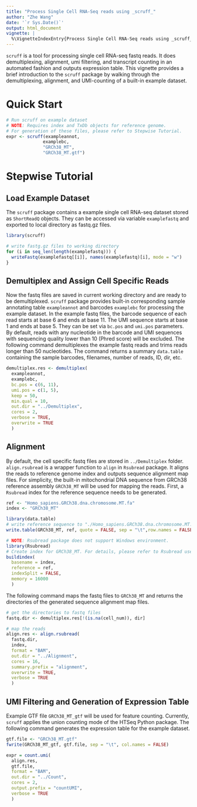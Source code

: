 ```yaml
---
title: "Process Single Cell RNA-Seq reads using _scruff_"
author: "Zhe Wang"
date: '`r Sys.Date()`'
output: html_document
vignette: |
  %\VignetteIndexEntry{Process Single Cell RNA-Seq reads using _scruff_} %\VignetteEngine{knitr::rmarkdown} %\VignetteEncoding{UTF-8}
---
```



`scruff` is a tool for processing single cell RNA-seq fastq reads. It does demultiplexing, alignment, umi filtering, and transcript counting in an automated fashion and outputs expression table. This vignette provides a brief introduction to the `scruff` package by walking through the demultiplexing, alignment, and UMI-counting of a built-in example dataset. 

# Quick Start

```r
# Run scruff on example dataset
# NOTE: Requires index and TxDb objects for reference genome.
# For generation of these files, please refer to Stepwise Tutorial.
expr <- scruff(exampleannot,
              examplebc,
              "GRCh38_MT",
              "GRCh38_MT.gtf")
```

# Stepwise Tutorial
## Load Example Dataset

The `scruff` package contains a example single cell RNA-seq dataset stored as `ShortReadQ` objects. They can be accessed via variable `examplefastq` and exported to local directory as fastq.gz files.

```r
library(scruff)

# write fastg.gz files to working directory
for (i in seq_len(length(examplefastq))) {
  writeFastq(examplefastq[[i]], names(examplefastq)[i], mode = "w")
}
```

## Demultiplex and Assign Cell Specific Reads

Now the fastq files are saved in current working directory and are ready to be demultiplexed. `scruff` package provides built-in corresponding sample annotating table `exampleannot` and barcodes `examplebc` for processing the example dataset. In the example fastq files, the barcode sequence of each read starts at base 6 and ends at base 11. The UMI sequence starts at base 1 and ends at base 5. They can be set via `bc.pos` and `umi.pos` parameters. By default, reads with any nucleotide in the barcode and UMI sequences with sequencing quality lower than 10 (Phred score) will be excluded. The following command demultiplexes the example fastq reads and trims reads longer than 50 nucleotides. The command returns a summary `data.table` containing the sample barcodes, filenames, number of reads, ID, dir, etc. 

```r
demultiplex.res <- demultiplex(
  exampleannot,
  examplebc,
  bc.pos = c(6, 11),
  umi.pos = c(1, 5),
  keep = 50,
  min.qual = 10,
  out.dir = "../Demultiplex",
  cores = 2,
  verbose = TRUE,
  overwrite = TRUE
  )
```

## Alignment

By default, the cell specific fastq files are stored in `../Demultiplex` folder. `align.rsubread` is a wrapper function to `align` in `Rsubread` package. It aligns the reads to reference genome index and outputs sequence alignment map files. For simplicity, the built-in mitochondrial DNA sequence from GRCh38 reference assembly `GRCh38_MT` will be used for mapping the reads. First, a `Rsubread` index for the reference sequence needs to be generated.

```r
ref <- "Homo_sapiens.GRCh38.dna.chromosome.MT.fa"
index <- "GRCh38_MT"

library(data.table)
# write reference sequence to "./Homo_sapiens.GRCh38.dna.chromosome.MT.fa".
write.table(GRCh38_MT, ref, quote = FALSE, sep = "\t",row.names = FALSE,col.names=FALSE)

# NOTE: Rsubread package does not support Windows environment.
library(Rsubread)
# Create index for GRCh38_MT. For details, please refer to Rsubread user manual.
buildindex(
  basename = index,
  reference = ref,
  indexSplit = FALSE,
  memory = 16000
  )
```

The following command maps the fastq files to `GRCh38_MT` and returns the directories of the generated sequence alignment map files.

```r
# get the directories to fastq files
fastq.dir <- demultiplex.res[!(is.na(cell_num)), dir]

# map the reads
align.res <- align.rsubread(
  fastq.dir,
  index,
  format = "BAM",
  out.dir = "../Alignment",
  cores = 16,
  summary.prefix = "alignment",
  overwrite = TRUE,
  verbose = TRUE
  )
```

## UMI Filtering and Generation of Expression Table

Example GTF file `GRCh38_MT_gtf` will be used for feature counting. Currently, `scruff` applies the union counting mode of the HTSeq Python package. The following command generates the expression table for the example dataset.

```r
gtf.file <- "GRCh38_MT.gtf"
fwrite(GRCh38_MT_gtf, gtf.file, sep = "\t", col.names = FALSE)

expr = count.umi(
  align.res,
  gtf.file,
  format = "BAM",
  out.dir = "../Count",
  cores = 2,
  output.prefix = "countUMI",
  verbose = TRUE
  )
```



